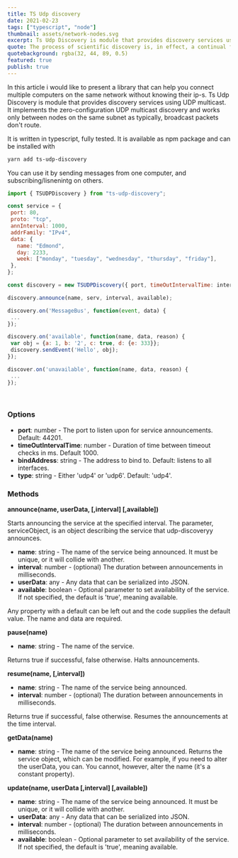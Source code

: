 ```yaml
---
title: TS Udp discovery
date: 2021-02-23
tags: ["typescript", "node"]
thumbnail: assets/network-nodes.svg
excerpt: Ts Udp Discovery is module that provides discovery services using UDP multicast. It implements the zero-configuration UDP multicast discovery.
quote: The process of scientific discovery is, in effect, a continual flight from wonder.
quotebackground: rgba(32, 44, 89, 0.5)
featured: true
publish: true
---
```


In this article i would like to present a library that can help you connect multiple computers on the same network without knowing their ip-s. Ts Udp Discovery is module that provides discovery services using UDP multicast. It implements the zero-configuration UDP multicast discovery and works only between nodes on the same subnet as typically, broadcast packets don't route.

It is written in typescript, fully tested. It is available as npm package and can be installed with

 ```bash
yarn add ts-udp-discovery
```

You can use it by sending messages from one computer, and subscribing/lisnenintg on others.

 ```javascript
import { TSUDPDiscovery } from "ts-udp-discovery";

const service = {
  port: 80,
  proto: "tcp",
  annInterval: 1000,
  addrFamily: "IPv4",
  data: {
    name: "Edmond",
    day: 2233,
    week: ["monday", "tuesday", "wednesday", "thursday", "friday"],
  },
};

const discovery = new TSUDPDiscovery({ port, timeOutIntervalTime: interval });

discovery.announce(name, serv, interval, available);

discovery.on('MessageBus', function(event, data) {
  ...
});
```

 ```javascript
discovery.on('available', function(name, data, reason) {
  var obj = {a: 1, b: '2', c: true, d: {e: 333}};
  discovery.sendEvent('Hello', obj);
});

discover.on('unavailable', function(name, data, reason) {
  ...
});
```
<br />

### Options

- **port**: number - The port to listen upon for service announcements. Default: 44201.
- **timeOutIntervalTime**: number - Duration of time between timeout checks in ms. Default 1000.
- **bindAddress**: string - The address to bind to. Default: listens to all interfaces.
- **type**: string - Either 'udp4' or 'udp6'. Default: 'udp4'.

### Methods

**announce(name, userData, [,interval] [,available])**

Starts announcing the service at the specified interval. The parameter, serviceObject, is an object describing the service that udp-discoveryy announces.

- **name**: string - The name of the service being announced. It must be unique, or it will collide with another.
- **interval**: number -  (optional) The duration between announcements in milliseconds.
- **userData**: any - Any data that can be serialized into JSON.
- **available**: boolean - Optional parameter to set availability of the service. If not specified, the default is 'true', meaning available.

Any property with a default can be left out and the code supplies the default value. The name and data are required.

**pause(name)**

- **name**: string -  The name of the service.

Returns true if successful, false otherwise.
Halts announcements.

**resume(name, [,interval])**

- **name**: string - The name of the service being announced.
- **interval**: number -  (optional) The duration between announcements in milliseconds.

Returns true if successful, false otherwise.
Resumes the announcements at the time interval.

**getData(name)**

- **name**: string - The name of the service being announced.
Returns the service object, which can be modified. For example, if you need to alter the userData, you can. You cannot, however, alter the name (it's a constant property).

**update(name, userData [,interval] [,available])**

- **name**: string - The name of the service being announced. It must be unique, or it will collide with another.
- **userData**: any - Any data that can be serialized into JSON.
- **interval**: number -  (optional) The duration between announcements in milliseconds.
- **available**: boolean - Optional parameter to set availability of the service. If not specified, the default is 'true', meaning available.